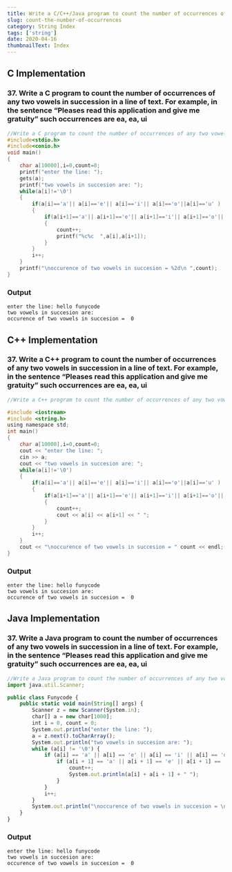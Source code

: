 ```yaml
---
title: Write a C/C++/Java program to count the number of occurrences of any two vowels in succession in a line of text. For example, in the sentence “Pleases read this application and give me gratuity” such occurrences are ea, ea, ui
slug: count-the-number-of-occurrences
category: String Index
tags: ['string']
date: 2020-04-16
thumbnailText: Index
---
```


## C Implementation
### 37. Write a C program to count the number of occurrences of any two vowels in succession in a line of text. For example, in the sentence “Pleases read this application and give me gratuity” such occurrences are ea, ea, ui
```c
//Write a C program to count the number of occurrences of any two vowels in succession in a line of text. For example, in the sentence “Pleases read this application and give me gratuity” such occurrences are ea, ea, ui
#include<stdio.h>
#include<conio.h>
void main()
{
    char a[10000],i=0,count=0;
    printf("enter the line: ");
    gets(a);
    printf("two vowels in succesion are: ");
    while(a[i]!='\0')
    {
        if(a[i]=='a'|| a[i]=='e'|| a[i]=='i'|| a[i]=='o'||a[i]=='u' )
        {
            if(a[i+1]=='a'|| a[i+1]=='e'|| a[i+1]=='i'|| a[i+1]=='o'|| a[i+1]=='u')
            {
                count++;
                printf("%c%c  ",a[i],a[i+1]);
            }
        }
        i++;
    }
    printf("\noccurence of two vowels in succesion = %2d\n ",count);
}
```
### Output
```
enter the line: hello funycode
two vowels in succesion are:
occurence of two vowels in succesion =  0
```
## C++ Implementation
### 37. Write a C++ program to count the number of occurrences of any two vowels in succession in a line of text. For example, in the sentence “Pleases read this application and give me gratuity” such occurrences are ea, ea, ui
```c
//Write a C++ program to count the number of occurrences of any two vowels in succession in a line of text. For example, in the sentence “Pleases read this application and give me gratuity” such occurrences are ea, ea, ui

#include <iostream>
#include <string.h>
using namespace std;
int main()
{
    char a[10000],i=0,count=0;
    cout << "enter the line: ";
    cin >> a;
    cout << "two vowels in succesion are: ";
    while(a[i]!='\0')
    {
        if(a[i]=='a'|| a[i]=='e'|| a[i]=='i'|| a[i]=='o'||a[i]=='u' )
        {
            if(a[i+1]=='a'|| a[i+1]=='e'|| a[i+1]=='i'|| a[i+1]=='o'|| a[i+1]=='u')
            {
                count++;
                cout << a[i] << a[i+1] << " ";
            }
        }
        i++;
    }
    cout << "\noccurence of two vowels in succesion = " count << endl;
}
```
### Output
```
enter the line: hello funycode
two vowels in succesion are:
occurence of two vowels in succesion =  0
```

## Java Implementation
### 37. Write a Java program to count the number of occurrences of any two vowels in succession in a line of text. For example, in the sentence “Pleases read this application and give me gratuity” such occurrences are ea, ea, ui
```js
//Write a Java program to count the number of occurrences of any two vowels in succession in a line of text. For example, in the sentence “Pleases read this application and give me gratuity” such occurrences are ea, ea, ui
import java.util.Scanner;

public class Funycode {
    public static void main(String[] args) {
        Scanner z = new Scanner(System.in);
        char[] a = new char[1000];
        int i = 0, count = 0;
        System.out.println("enter the line: ");
        a = z.next().toCharArray();
        System.out.println("two vowels in succesion are: ");
        while (a[i] != '\0') {
            if (a[i] == 'a' || a[i] == 'e' || a[i] == 'i' || a[i] == 'o' || a[i] == 'u') {
                if (a[i + 1] == 'a' || a[i + 1] == 'e' || a[i + 1] == 'i' || a[i + 1] == 'o' || a[i + 1] == 'u') {
                    count++;
                    System.out.println(a[i] + a[i + 1] + " ");
                }
            }
            i++;
        }
        System.out.println("\noccurence of two vowels in succesion = \n "+ count);
    }
}
```
### Output
```
enter the line: hello funycode
two vowels in succesion are:
occurence of two vowels in succesion =  0
```

